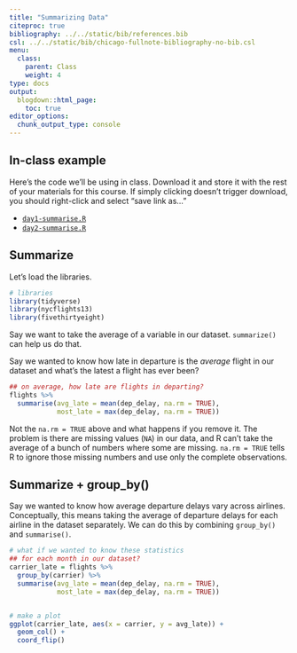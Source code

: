 ```yaml
---
title: "Summarizing Data"
citeproc: true
bibliography: ../../static/bib/references.bib
csl: ../../static/bib/chicago-fullnote-bibliography-no-bib.csl
menu: 
  class:
    parent: Class
    weight: 4
type: docs
output:
  blogdown::html_page:
    toc: true
editor_options: 
  chunk_output_type: console
---
```





## In-class example


Here's the code we'll be using in class. Download it and store it with the rest of your materials for this course. If simply clicking doesn't trigger download, you should right-click and select "save link as..."

* [<i class="fas fa-file-archive"></i> `day1-summarise.R`](/slides/code/day1-summarise.R)
* [<i class="fas fa-file-archive"></i> `day2-summarise.R`](/slides/code/day2-summarise.R)



## Summarize


Let's load the libraries.

```r
# libraries
library(tidyverse)
library(nycflights13)
library(fivethirtyeight)
```


Say we want to take the average of a variable in our dataset. `summarize()` can help us do that.


Say we wanted to know how late in departure is the *average* flight in our dataset and what's the latest a flight has ever been?

```r
## on average, how late are flights in departing?
flights %>%
  summarise(avg_late = mean(dep_delay, na.rm = TRUE),
            most_late = max(dep_delay, na.rm = TRUE))
```


Not the `na.rm = TRUE` above and what happens if you remove it. The problem is there are missing values (`NA`) in our data, and R can't take the average of a bunch of numbers where some are missing. `na.rm = TRUE` tells R to ignore those missing numbers and use only the complete observations.


## Summarize + group_by()


Say we wanted to know how average departure delays vary across airlines. Conceptually, this means taking the average of departure delays for each airline in the dataset separately. We can do this by combining `group_by()` and `summarise()`.


```r
# what if we wanted to know these statistics
## for each month in our dataset?
carrier_late = flights %>%
  group_by(carrier) %>%
  summarise(avg_late = mean(dep_delay, na.rm = TRUE),
            most_late = max(dep_delay, na.rm = TRUE))


# make a plot
ggplot(carrier_late, aes(x = carrier, y = avg_late)) +
  geom_col() +
  coord_flip()
```



<!-- ## The Bob Ross example -->

<!-- Happy tree? -->

<!-- ```{r} -->
<!-- bob_ross %>%  -->
<!--   summarise(prop_tree = mean(tree, na.rm = TRUE)) -->
<!-- ``` -->


<!-- Clouds over time? -->

<!-- ```{r} -->
<!-- bob_clouds = bob_ross %>%  -->
<!--   group_by(season) %>%  -->
<!--   summarise(prop_clouds = mean(clouds, na.rm = TRUE)) -->

<!-- ggplot(bob_clouds, aes(x = season, y = prop_clouds)) + geom_line() -->
<!-- ``` -->


<!-- snowy mountain? -->

<!-- ```{r} -->
<!-- bob_ross %>%  -->
<!--   filter(mountain == 1) %>%  -->
<!--   summarise(snowiness = mean(snowy_mountain, na.rm = TRUE)) -->


<!-- bob_ross %>%  -->
<!--   group_by(mountain) %>%  -->
<!--   summarise(snowiness = mean(snowy_mountain, na.rm = TRUE)) -->

<!-- ``` -->

<!-- Steve ross? -->

<!-- ```{r} -->
<!-- bob_ross %>%  -->
<!--   group_by(steve_ross) %>%  -->
<!--   summarise(lake_chance = mean(lake, na.rm = TRUE)) -->
<!-- ``` -->



<!-- ## The flying etiquette example -->

<!-- Middle arm rest? -->

<!-- ```{r} -->
<!-- middle_arm_rests = flying %>%  -->
<!--   group_by(two_arm_rests) %>%  -->
<!--   tally() %>%  -->
<!--   mutate(percent = n/sum(n)) -->

<!-- ggplot(middle_arm_rests, aes(x = percent, y = two_arm_rests)) +  -->
<!--   geom_col() -->
<!-- ``` -->


<!-- Unruly children? -->

<!-- ```{r} -->
<!-- nasty_kids = flying %>%  -->
<!--   group_by(children_under_18, unruly_child) %>%  -->
<!--   tally() %>%  -->
<!--   mutate(p_unruly = n/sum(n)) -->

<!-- ggplot(nasty_kids, aes(x = unruly_child, y = p_unruly, fill = children_under_18)) + geom_col(position = "dodge") -->
<!-- ``` -->

